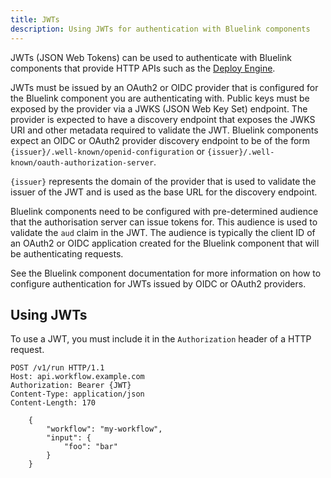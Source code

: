 ```yaml
---
title: JWTs
description: Using JWTs for authentication with Bluelink components
---
```


JWTs (JSON Web Tokens) can be used to authenticate with Bluelink components that provide HTTP APIs such as the [Deploy Engine](/docs/deploy-engine).

JWTs must be issued by an OAuth2 or OIDC provider that is configured for the Bluelink component you are authenticating with. Public keys must be exposed by the provider via a JWKS (JSON Web Key Set) endpoint.
The provider is expected to have a discovery endpoint that exposes the JWKS URI and other metadata required to validate the JWT. Bluelink components expect an OIDC or OAuth2 provider discovery endpoint to be of the form `{issuer}/.well-known/openid-configuration` or `{issuer}/.well-known/oauth-authorization-server`.

`{issuer}` represents the domain of the provider that is used to validate the issuer of the JWT and is used as the base URL for the discovery endpoint.

Bluelink components need to be configured with pre-determined audience that the authorisation server can issue tokens for. This audience is used to validate the `aud` claim in the JWT. The audience is typically the client ID of an OAuth2 or OIDC application created for the Bluelink component that will be authenticating requests.

See the Bluelink component documentation for more information on how to configure authentication for JWTs issued by OIDC or OAuth2 providers.

## Using JWTs

To use a JWT, you must include it in the `Authorization` header of a HTTP request.

```
POST /v1/run HTTP/1.1
Host: api.workflow.example.com
Authorization: Bearer {JWT}
Content-Type: application/json
Content-Length: 170
    
    {
        "workflow": "my-workflow",
        "input": {
            "foo": "bar"
        }
    }
```
